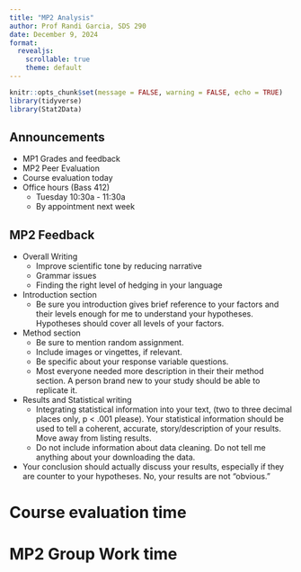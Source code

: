 ```yaml
---
title: "MP2 Analysis"
author: Prof Randi Garcia, SDS 290
date: December 9, 2024
format: 
  revealjs:
    scrollable: true
    theme: default
---
```


```r
knitr::opts_chunk$set(message = FALSE, warning = FALSE, echo = TRUE)
library(tidyverse)
library(Stat2Data)
```

## Announcements

-   MP1 Grades and feedback
-   MP2 Peer Evaluation
-   Course evaluation today
-   Office hours (Bass 412)
    -   Tuesday 10:30a - 11:30a 
    -   By appointment next week

## MP2 Feedback

- Overall Writing 
    - Improve scientific tone by reducing narrative
    - Grammar issues
    - Finding the right level of hedging in your language
- Introduction section
    - Be sure you introduction gives brief reference to your factors and their levels enough for me to understand your hypotheses. Hypotheses should cover all levels of your factors. 
- Method section
    - Be sure to mention random assignment. 
    - Include images or vingettes, if relevant. 
    - Be specific about your response variable questions.
    - Most everyone needed more description in their their method section. A person brand new to your study should be able to replicate it. 
- Results and Statistical writing
    - Integrating statistical information into your text, (two to three decimal places only, p < .001 please). Your statistical information should be used to tell a coherent, accurate, story/description of your results. Move away from listing results. 
    - Do not include information about data cleaning. Do not tell me anything about your downloading the data. 
- Your conclusion should actually discuss your results, especially if they are counter to your hypotheses. No, your results are not "obvious."

# Course evaluation time

# MP2 Group Work time
